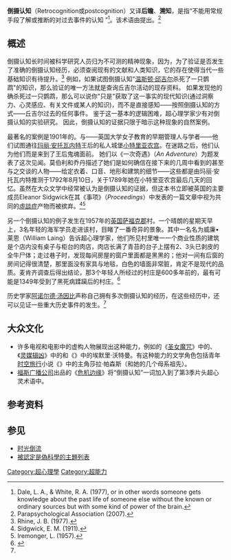 '''倒摄认知'''（Retrocognition或postcognition）又译'''后瞻'''、'''溯知'''，是指“不能用常规手段了解或推断的对过去事件的认知 ”<ref>Dale, L. A., & White, R. A. (1977), or in other words someone gets knowledge about the past life of someone else without the known or ordinary sources but with some kind of power of the brain. </ref>。该术语由{{le|弗雷德里克·威廉·亨利·迈尔斯|Frederic W. H. Myers}}提出。<ref>Parapsychological Association (2007). </ref>

== 概述 ==
倒摄认知长时间被科学研究人员归为不可测的精神现象，因为，为了验证是否发生了准确的倒摄认知经历，必须查阅现有的文献和人类知识，它的存在使得当代一些基础知识有待提升。<ref>Rhine, J. B. (1977). </ref> 例如，如果试图倒摄认知"[[温斯顿·邱吉尔|温斯顿·邱吉尔]]杀死了一只鹦鹉"的知识，那么验证的唯一方法就是查询丘吉尔活动的现存资料。 如果发现他的确杀死过一只鹦鹉，那么可以说你"只是"获取了这一事实的现代知识(通过洞察力、心灵感应、有关文件或某人的知识)，而不是直接感知——按照倒摄认知的方式——丘吉尔过去的任何事件。 鉴于这一基本的逻辑困难，超心理学家少有对倒摄认知的实验研究。 因此，倒摄认知的证据只限于暗示这种现象的自然案例。

最著名的案例是1901年的{{le|莫伯利—乔丹事件|Moberly–Jourdain incident}}。{{le|夏洛特·安妮·莫伯利|Charlotte Anne Moberly|安妮·莫伯利}}与{{le|埃莉诺·乔丹|Eleanor Jourdain}}——英国大学女子教育的早期管理人与学者——他们试图通往[[玛丽·安托瓦内特|玛丽·安托瓦内特]]王后的私人城堡[[小特里亚农宫|小特里亚农宫]]。在迷路之后，他们认为他们而是来到了王后鬼魂面前。 她们以《一次奇遇》（''An Adventure''）为题发表了这次见闻。莫伯利和乔丹描述了她们是如何确信在接下来的几周中看到的甚至与之交谈的人物——给定衣着、口音、地形和建筑的细节——这些都是由玛丽·安托瓦内特推测于1792年8月10日，关于1789年她在小特里亚农宫最后几天的回忆。虽然在大众文学中经常被认为是倒摄认知的证据，但这本书立即被英国{{le|心灵研究学会|Society for Psychical Research}}的主要成员Eleanor Sidgwick在其《事项》（''Proceedings''）中发表的一篇文章中视为共同的[[虛談症|虛談症]]产物而被摈弃。<ref>Sidgwick, E. M. (1911). </ref><ref>Iremonger, L. (1957). </ref>

另一个倒摄认知的例子发生在1957年的[[英国|英国]][[萨福克郡|萨福克郡]]{{le|科尔塞 (萨福克郡)|Kersey, Suffolk|科尔塞}}村。一个晴朗的星期天早上，3名年轻的海军学员走进该村，目睹了一番奇异的景象。其中一名名为威廉•莱恩（William Laing）告诉超心理学家{{le|安德鲁·麦肯齐 (作家)|Andrew MacKenzie (writer)|安德鲁·麦肯齐}}，他们所见村里唯一一个商业性质的建筑是个店内没有桌子与柜台的肉店，肉店长满了青苔的台子上摆有2、3头已剥皮的全牛尸体；走过巷子时，发现每间房屋的窗户里面都是黑黑的；他对一间有后窗的房间记得很清楚，那里面没有家具与地毯，白色的墙面非常脏，肯定不是现代的品质。麦肯齐调查后得出结论，那3个年轻人所经过的村庄是600多年前的，最有可能是1349年受到了黑死病蹂躏后的村庄。<ref name="时间心理学"> {{Cite book | author = {{le|史蒂夫•泰勒 (作家)|Steve Taylor (author)|史蒂夫•泰勒}} |  location = 中国 | publisher = 江苏人民出版社 | date = 2012年9月 | pages =  | ISBN = 9787214087508 | accessdate = 2017年2月5日 | url =  | language = zh-hans | script-title = Making Time: Why Time Seems to Pass at Different Speeds and How to Control It |trans-title = 时间心理学：时间的快与慢，你说了算！ }} </ref> 

历史学家[[阿诺尔德·汤因比|阿诺尔德·汤因比]]声称自己拥有多次倒摄认知的经历，在这些经历中，还可以见证一些重大历史事件的发生。<ref name="时间心理学"/>

== 大众文化 ==
* 许多电视和电影中的虚构人物展现出这种能力，例如的《[[聖女魔咒|圣女魔咒]]》中的{{le|菲比·哈利韦尔|Phoebe Halliwell}}、《[[灵媒辑凶|灵媒辑凶]]》中的{{le|艾莉森·迪布瓦|Allison DuBois}}和《{{le|血色玫瑰 (迷你剧集)|Rose Red (miniseries)|血色玫瑰}}》中的埃默里·沃特曼。有这种能力的文学角色包括青年[[时空旅行|时空旅行]]小说《{{le|琥珀屋三部曲|Amber House Trilogy|琥珀屋}}》中的主角莎拉·帕森斯（和她的几个母系祖先）。
* [[福斯廣播公司|福斯广播公司]]出品的《[[危机边缘|危机边缘]]》将“倒摄认知”一词加入到了第3季片头超心灵术语中。

== 参考资料 ==
{{reflist}}

== 参见 ==
* [[时间倒流|时光倒流]]
* [[被認定是偽科學的主題列表|被認定是偽科學的主題列表]]

{{Parapsychology}}

[[Category:超心理學|Category:超心理學]]
[[Category:超能力|Category:超能力]]